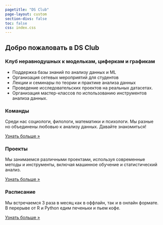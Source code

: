 ```yaml
---
pagetitle: "DS Club"
page-layout: custom
section-divs: false
toc: false
css: index.css
---
```


::: {.hero-banner}

::: {.content-block}

::: {.hero-text}

# Добро пожаловать в DS Club

### Клуб неравнодушных к моделькам, циферкам и графикам

- Поддержка базы знаний по анализу данных и ML
- Организация сетевых мероприятий для студентов
- Лекции и семинары по теории и практике анализа данных
- Проведение исследовательских проектов на реальных датасетах.
- Организация мастер-классов по использованию инструментов анализа данных.

:::
:::
:::

::: {.content-block}
::: {.features}

::: {.feature}
### Команды
Среди нас социологи, филологи, математики и психологи. Мы разные но объединены любовью к анализу данных. Давайте знакомиться!

::: {.learn-more}
[Узнать больше »](teams.qmd)
:::
:::

::: {.feature}
### Проекты
Мы занимаемся различными проектами, используя современные методы и инструменты, включая машинное обучение и статистический анализ.

::: {.learn-more}
[Узнать больше »](projects.qmd)
:::
:::

::: {.feature}
### Расписание
Мы встречаемся 3 раза в месяц как в оффлайн, так и в онлайн формате. В перерыве от R и Python едим печеньки и пьем кофе.  

::: {.learn-more}
[Узнать больше »](calendar.qmd)
:::
:::


:::
:::